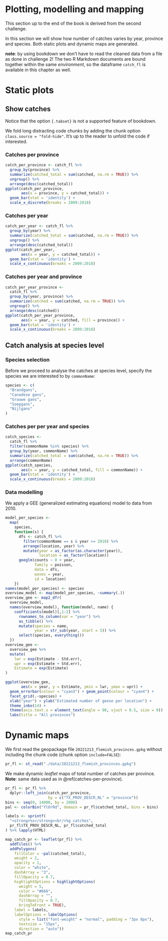 # Plotting, modelling and mapping

This section up to the end of the book is derived from the second challenge.

In this section we will show how number of catches varies by year, province and species. 
Both static plots and dynamic maps are generated.

**note**: by using bookdown we don't have to read the cleaned data from a file as done in challenge 2! The two R Markdown documents are bound together within the same _environment_, so the dataframe `catch_fl` is available in this chapter as well.

# Static plots

## Show catches

Notice that the option `{.tabset}` is not a supported feature of bookdown.

We fold long distracting code chunks by adding the chunk option `class.source = "fold-hide"`. It's up to the reader to unfold the code if interested.

### Catches per province

```r
catch_per_province <- catch_fl %>%
  group_by(province) %>%
  summarize(catched_total = sum(catched, na.rm = TRUE)) %>%
  ungroup() %>%
  arrange(desc(catched_total))
ggplot(catch_per_province,
       aes(x = province, y = catched_total)) +
  geom_bar(stat = 'identity') +
  scale_x_discrete(breaks = 2009:2018)
```

### Catches per year

```r
catch_per_year <- catch_fl %>%
  group_by(year) %>%
  summarize(catched_total = sum(catched, na.rm = TRUE)) %>%
  ungroup() %>%
  arrange(desc(catched_total))
ggplot(catch_per_year,
       aes(x = year, y = catched_total)) +
  geom_bar(stat = 'identity') +
  scale_x_continuous(breaks = 2009:2018)
```

### Catches per year and province

```r
catch_per_year_province <-
  catch_fl %>%
  group_by(year, province) %>%
  summarize(catched = sum(catched, na.rm = TRUE)) %>%
  ungroup() %>%
  arrange(desc(catched))
ggplot(catch_per_year_province,
       aes(x = year, y = catched, fill = province)) +
  geom_bar(stat = 'identity') +
  scale_x_continuous(breaks = 2009:2018)
```

## Catch analysis at species level

### Species selection

Before we proceed to analyse the catches at species level, specify the species we are interested to by `commonName`:

```r
species <- c(
  "Brandgans",
  "Canadese gans",
  "Grauwe gans",
  "Soepgans",
  "Nijlgans"
)
```

### Catches per per year and species

```r
catch_species <-
  catch_fl %>%
  filter(commonName %in% species) %>%
  group_by(year, commonName) %>%
  summarize(catched_total = sum(catched, na.rm = TRUE)) %>%
  arrange(commonName)
ggplot(catch_species,
       aes(x = year, y = catched_total, fill = commonName)) +
  geom_bar(stat = 'identity') +
  scale_x_continuous(breaks = 2009:2018)
```

### Data modelling

We apply a GEE (generalized estimating equations) model to data from 2010.

```r
model_per_species <-
  map(
    species,
    function(s) {
      dfs <- catch_fl %>%
        filter(commonName == s & year >= 2010) %>%
        arrange(location, year) %>%
        mutate(year = as_factor(as.character(year)),
               location = as_factor(location))
      geeglm(counts ~ 0 + year,
             family = poisson,
             data = dfs,
             waves = year,
             id = location)
    })
names(model_per_species) <- species
overview_model <- map(model_per_species, ~summary(.))
overview_gee <- map2_dfr(
  overview_model,
  names(overview_model), function(model, name) {
    coefficients(model)[,1:2] %>%
      rownames_to_column(var = "year") %>%
      as_tibble() %>%
      mutate(species = name,
             year = str_sub(year, start = 5)) %>%
      select(species, everything())
  })
overview_gee <-
  overview_gee %>%
  mutate(
    lwr = exp(Estimate - Std.err),
    upr = exp(Estimate + Std.err),
    Estimate = exp(Estimate)
)
```

```r
ggplot(overview_gee,
       aes(x = year, y = Estimate, ymin = lwr, ymax = upr)) +
  geom_errorbar(colour = "cyan3") + geom_point(colour = "cyan4") +
  facet_grid(.~species) +
  xlab("year") + ylab("Estimated number of geese per location") +
  theme_inbo(14) +
  theme(axis.text.x = element_text(angle = 90, vjust = 0.5, size = 9)) +
  labs(title = "All provinces")

```

# Dynamic maps

We first read the geopackage file `20221213_flemish_provinces.gpkg` without including the chunk code (chunk option `include=FALSE`):

```r
pr_fl <- st_read("./data/20221213_flemish_provinces.gpkg")
```

We make dynamic _leaflet_ maps of total number of catches per province. **Note**: same data used as in \@ref(catches-per-province).

```r

pr_fl <- pr_fl %>%
  dplyr::left_join(catch_per_province,
                   by = c("TX_PROV_DESCR_NL" = "province"))
bins <- seq(0, 14000, by = 2000)
pal <- colorBin("YlOrRd", domain = pr_fl$catched_total, bins = bins)

labels <- sprintf(
  "<strong>%s</strong><br/>%g catches",
  pr_fl$TX_PROV_DESCR_NL, pr_fl$catched_total
) %>% lapply(HTML)

map_catch_pr <- leaflet(pr_fl) %>%
  addTiles() %>%
  addPolygons(
    fillColor = ~pal(catched_total),
    weight = 2,
    opacity = 1,
    color = "white",
    dashArray = "3",
    fillOpacity = 0.7,
    highlightOptions = highlightOptions(
      weight = 5,
      color = "#666",
      dashArray = "",
      fillOpacity = 0.7,
      bringToFront = TRUE),
    label = labels,
    labelOptions = labelOptions(
      style = list("font-weight" = "normal", padding = "3px 8px"),
      textsize = "15px",
      direction = "auto"))
map_catch_pr
```
